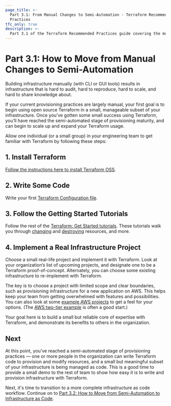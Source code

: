 ```yaml
---
page_title: >-
  Part 3.1: From Manual Changes to Semi-Automation - Terraform Recommended
  Practices
tfc_only: true
description: >-
  Part 3.1 of the Terraform Recommended Practices guide covering the move from manual infrastucture provisioning to semi-automation with Terraform.
---
```


# Part 3.1: How to Move from Manual Changes to Semi-Automation

Building infrastructure manually (with CLI or GUI tools) results in infrastructure that is hard to audit, hard to reproduce, hard to scale, and hard to share knowledge about.

If your current provisioning practices are largely manual, your first goal is to begin using open source Terraform in a small, manageable subset of your infrastructure. Once you’ve gotten some small success using Terraform, you’ll have reached the semi-automated stage of provisioning maturity, and can begin to scale up and expand your Terraform usage.

Allow one individual (or a small group) in your engineering team to get familiar with Terraform by following these steps:

## 1. Install Terraform

[Follow the instructions here to install Terraform OSS](https://learn.hashicorp.com/tutorials/terraform/install-cli?utm_source=WEBSITE&utm_medium=WEB_IO&utm_offer=ARTICLE_PAGE&utm_content=DOCS).

## 2. Write Some Code

Write your first [Terraform Configuration file](https://learn.hashicorp.com/tutorials/terraform/aws-build?in=terraform/aws-get-started&utm_source=WEBSITE&utm_medium=WEB_IO&utm_offer=ARTICLE_PAGE&utm_content=DOCS).

## 3. Follow the Getting Started Tutorials

Follow the rest of the [Terraform: Get Started tutorials](https://learn.hashicorp.com/collections/terraform/aws-get-started?utm_source=WEBSITE&utm_medium=WEB_IO&utm_offer=ARTICLE_PAGE&utm_content=DOCS). These tutorials walk you through [changing](https://learn.hashicorp.com/tutorials/terraform/aws-change?in=terraform/aws-get-started&utm_source=WEBSITE&utm_medium=WEB_IO&utm_offer=ARTICLE_PAGE&utm_content=DOCS) and [destroying](https://learn.hashicorp.com/tutorials/terraform/aws-destroy?in=terraform/aws-get-started&utm_source=WEBSITE&utm_medium=WEB_IO&utm_offer=ARTICLE_PAGE&utm_content=DOCS) resources, and more.

## 4. Implement a Real Infrastructure Project

Choose a small real-life project and implement it with Terraform. Look at your organization’s list of upcoming projects, and designate one to be a Terraform proof-of-concept. Alternately, you can choose some existing infrastructure to re-implement with Terraform.

The key is to choose a project with limited scope and clear boundaries, such as provisioning infrastructure for a new application on AWS. This helps keep your team from getting overwhelmed with features and possibilities. You can also look at some [example AWS projects](https://github.com/terraform-providers/terraform-provider-aws/tree/master/examples) to get a feel for your options. (The [AWS two-tier example](https://github.com/terraform-providers/terraform-provider-aws/tree/master/examples/two-tier) is often a good start.)

Your goal here is to build a small but reliable core of expertise with Terraform, and demonstrate its benefits to others in the organization.

## Next

At this point, you’ve reached a semi-automated stage of provisioning practices — one or more people in the organization can write Terraform code to provision and modify resources, and a small but meaningful subset of your infrastructure is being managed as code. This is a good time to provide a small demo to the rest of team to show how easy it is to write and provision infrastructure with Terraform.

Next, it's time to transition to a more complete infrastructure as code workflow. Continue on to [Part 3.2: How to Move from Semi-Automation to Infrastructure as Code](/cloud-docs/recommended-practices/part3.2).
